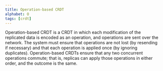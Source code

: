 ```yaml
---
title: Operation-based CRDT
alphabet: O
tags: [crdt]
---
```


Operation-based CRDT is a CRDT in which each modification of the replicated data is encoded as an operation, and operations are sent over the network. The system must ensure that operations are not lost (by resending if necessary) and that each operation is applied once (by ignoring duplicates). Operation-based CRDTs ensure that any two concurrent operations commute; that is, replicas can apply those operations in either order, and the outcome is the same.